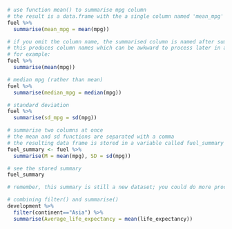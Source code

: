 ```r
# use function mean() to summarise mpg column
# the result is a data.frame with the a single column named 'mean_mpg'
fuel %>%
  summarise(mean_mpg = mean(mpg))

# if you omit the column name, the summarised column is named after summary function
# this produces column names which can be awkward to process later in a pipeline
# for example:
fuel %>%
  summarise(mean(mpg))

# median mpg (rather than mean)
fuel %>%
  summarise(median_mpg = median(mpg))

# standard deviation
fuel %>%
  summarise(sd_mpg = sd(mpg))

# summarise two columns at once 
# the mean and sd functions are separated with a comma
# the resulting data frame is stored in a variable called fuel_summary
fuel_summary <- fuel %>%
  summarise(M = mean(mpg), SD = sd(mpg))

# see the stored summary
fuel_summary

# remember, this summary is still a new dataset; you could do more processing on it in extra steps if needed

# combining filter() and summarise()
development %>% 
  filter(continent=="Asia") %>% 
  summarise(Average_life_expectancy = mean(life_expectancy))
```










